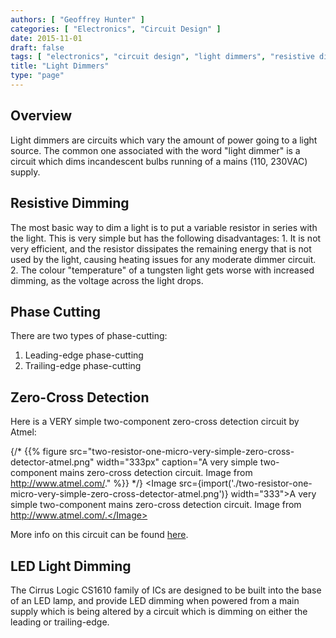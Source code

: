```yaml
---
authors: [ "Geoffrey Hunter" ]
categories: [ "Electronics", "Circuit Design" ]
date: 2015-11-01
draft: false
tags: [ "electronics", "circuit design", "light dimmers", "resistive dimming", "Atmel", "zero-cross detection" ]
title: "Light Dimmers"
type: "page"
---
```



## Overview

Light dimmers are circuits which vary the amount of power going to a light source. The common one associated with the word "light dimmer" is a circuit which dims incandescent bulbs running of a mains (110, 230VAC) supply.

## Resistive Dimming

The most basic way to dim a light is to put a variable resistor in series with the light. This is very simple but has the following disadvantages:  1. It is not very efficient, and the resistor dissipates the remaining energy that is not used by the light, causing heating issues for any moderate dimmer circuit.  2. The colour "temperature" of a tungsten light gets worse with increased dimming, as the voltage across the light drops. 

## Phase Cutting

There are two types of phase-cutting:

1. Leading-edge phase-cutting
1. Trailing-edge phase-cutting

## Zero-Cross Detection

Here is a VERY simple two-component zero-cross detection circuit by Atmel:

{/* {{% figure src="two-resistor-one-micro-very-simple-zero-cross-detector-atmel.png" width="333px" caption="A very simple two-component mains zero-cross detection circuit. Image from http://www.atmel.com/."  %}} */}
<Image src={import('./two-resistor-one-micro-very-simple-zero-cross-detector-atmel.png')} width="333">A very simple two-component mains zero-cross detection circuit. Image from http://www.atmel.com/.</Image>

More info on this circuit can be found [here](http://www.atmel.com/Images/doc2508.pdf).

## LED Light Dimming

The Cirrus Logic CS1610 family of ICs are designed to be built into the base of an LED lamp, and provide LED dimming when powered from a main supply which is being altered by a circuit which is dimming on either the leading or trailing-edge.
